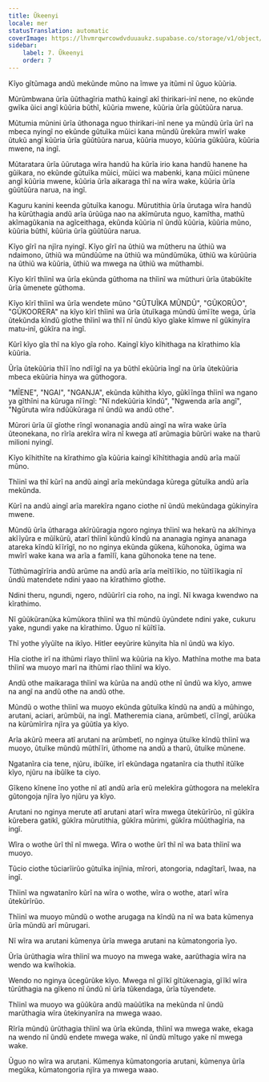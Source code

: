 ```yaml
---
title: Ũkeenyi
locale: mer
statusTranslation: automatic
coverImage: https://lhvmrqwrcowdvduuaukz.supabase.co/storage/v1/object/public/strapi-uploads/small_cover-educacion-fundamental.webp-2d51a7828a2b1309555be27f7e2a61a0.webp
sidebar:
    label: 7. Ũkeenyi
    order: 7
---
```

Kĩyo gĩtũmaga andũ mekũnde mũno na ĩmwe ya itũmi nĩ ũguo kũũria.

Mũrũmbwana ũrĩa ũũthagĩria mathũ kaingĩ akĩ thirikari-inĩ nene, no ekũnde gwĩka ũici angĩ kũũria bũthĩ, kũũria mwene, kũũria ũrĩa gũũtũũra narua.

Mũtumia mũnini ũrĩa ũthonaga nguo thirikari-inĩ nene ya mũndũ ũrĩa ũrĩ na mbeca nyingĩ no ekũnde gũtuĩka mũici kana mũndũ ũrekũra mwĩrĩ wake ũtukũ angĩ kũũria ũrĩa gũũtũũra narua, kũũria muoyo, kũũria gũkũũra, kũũria mwene, na ingĩ.

Mũtaratara ũrĩa ũũrutaga wĩra handũ ha kũrĩa irio kana handũ hanene ha gũikara, no ekũnde gũtuĩka mũici, mũici wa mabenki, kana mũici mũnene angĩ kũũria mwene, kũũria ũrĩa aikaraga thĩ na wĩra wake, kũũria ũrĩa gũũtũũra narua, na ingĩ.

Kaguru kanini keenda gũtuĩka kanogu. Mũrutithia ũrĩa ũrutaga wĩra handũ ha kũrũthagia andũ arĩa ũrũũga nao na akĩmũruta nguo, kamĩtha, mathũ akĩmagũkania na agĩceithaga, ekũnda kũũria nĩ ũndũ kũũria, kũũria mũno, kũũria bũthĩ, kũũria ũrĩa gũũtũũra narua.

Kĩyo gĩrĩ na njĩra nyingĩ. Kĩyo gĩrĩ na ũthiũ wa mũtheru na ũthiũ wa ndaimono, ũthiũ wa mũndũũme na ũthiũ wa mũndũmũka, ũthiũ wa kũrũũria na ũthiũ wa kũũria, ũthiũ wa mwega na ũthiũ wa mũthambi.

Kĩyo kĩrĩ thĩinĩ wa ũrĩa ekũnda gũthoma na thĩinĩ wa mũthuri ũrĩa ũtabũkĩte ũrĩa ũmenete gũthoma.

Kĩyo kĩrĩ thĩinĩ wa ũrĩa wendete mũno "GŨTUĨKA MŨNDŨ", "GŨKORŨO", "GŨKOORERA" na kĩyo kĩrĩ thĩinĩ wa ũrĩa ũtuĩkaga mũndũ ũmĩĩte wega, ũrĩa ũtekũnda kĩndũ gĩothe thĩinĩ wa thĩĩ nĩ ũndũ kĩyo gĩake kĩmwe nĩ gũkinyĩra matu-inĩ, gũkĩra na ingĩ.

Kũrĩ kĩyo gĩa thĩ na kĩyo gĩa roho. Kaingĩ kĩyo kĩhithaga na kĩrathimo kĩa kũũria.

Ũrĩa ũtekũũria thĩĩ ĩno ndĩĩgĩ na ya bũthĩ ekũũria ĩngĩ na ũrĩa ũtekũũria mbeca ekũũria hinya wa gũthogora.

"MĨENE", "NGAI", "NGANJA", ekũnda kũhitha kĩyo, gũkĩĩnga thĩinĩ wa ngano ya gĩthĩni na kũruga nĩĩngĩ: "Nĩ ndekũũria kĩndũ", "Ngwenda arĩa angĩ", "Ngũruta wĩra ndũũkũraga nĩ ũndũ wa andũ othe".

Mũrori ũrĩa ũĩ gĩothe rĩngĩ wonanagia andũ aingĩ na wĩra wake ũrĩa ũteonekana, no rĩrĩa arekĩra wĩra nĩ kwega atĩ arũmagia bũrũri wake na tharũ milioni nyingĩ.

Kĩyo kĩhithĩte na kĩrathimo gĩa kũũria kaingĩ kĩhĩtithagia andũ arĩa maũĩ mũno.

Thĩinĩ wa thĩ kũrĩ na andũ aingĩ arĩa mekũndaga kũrega gũtuĩka andũ arĩa mekũnda.

Kũrĩ na andũ aingĩ arĩa marekĩra ngano ciothe nĩ ũndũ mekũndaga gũkinyĩra mwene.

Mũndũ ũrĩa ũtharaga akĩrũũragia ngoro nginya thĩinĩ wa hekarũ na akĩhinya akĩĩyũra e mũĩkũrũ, atarĩ thĩinĩ kũndũ kĩndũ na ananagia nginya ananaga atareka kĩndũ kĩĩrĩgĩ, no no nginya ekũnda gũkena, kũhonoka, ũgima wa mwĩrĩ wake kana wa arĩa a famĩlĩ, kana gũhonoka tene na tene.

Tũthũmagĩrĩria andũ arũme na andũ arĩa arĩa meĩtĩĩkio, no tũĩtĩĩkagia nĩ ũndũ matendete ndini yaao na kĩrathimo gĩothe.

Ndini theru, ngundi, ngero, ndũũrĩrĩ cia roho, na ingĩ. Nĩ kwaga kwendwo na kĩrathimo.

Nĩ gũũkũranũka kũmũkora thĩinĩ wa thĩ mũndũ ũyũndete ndini yake, cukuru yake, ngundi yake na kĩrathimo. Ũguo nĩ kũĩtĩĩa.

Thĩ yothe yĩyũĩte na ikĩyo. Hitler eeyũrire kũnyita hĩa nĩ ũndũ wa kĩyo.

Hĩa ciothe irĩ na ithũmi rĩayo thĩinĩ wa kũũria na kĩyo. Mathĩna mothe ma bata thĩinĩ wa muoyo marĩ na ithũmi rĩao thĩinĩ wa kĩyo.

Andũ othe maikaraga thĩinĩ wa kũrũa na andũ othe nĩ ũndũ wa kĩyo, amwe na angĩ na andũ othe na andũ othe.

Mũndũ o wothe thĩinĩ wa muoyo ekũnda gũtuĩka kĩndũ na andũ a mũhingo, arutani, aciari, arũmbũi, na ingĩ. Matheremia ciana, arũmbetĩ, cĩĩngĩ, arũũka na kũrũmĩrĩra njĩra ya gũũtĩa ya kĩyo.

Arĩa akũrũ meera atĩ arutani na arũmbetĩ, no nginya ũtuĩke kĩndũ thĩinĩ wa muoyo, ũtuĩke mũndũ mũthĩĩri, ũthome na andũ a tharũ, ũtuĩke mũnene.

Ngatanĩra cia tene, njũru, ibũĩke, irĩ ekũndaga ngatanĩra cia thuthĩ itũĩke kĩyo, njũru na ibũĩke ta ciyo.

Gĩkeno kĩnene ĩno yothe nĩ atĩ andũ arĩa erũ melekĩra gũthogora na melekĩra gũtongoja njĩra ĩyo njũru ya kĩyo.

Arutani no nginya merute atĩ arutani atarĩ wĩra mwega ũtekũrĩrũo, nĩ gũkĩra kũrebera gatikĩ, gũkĩra mũrutithia, gũkĩra mũrimi, gũkĩra mũũthagĩria, na ingĩ.

Wĩra o wothe ũrĩ thĩ nĩ mwega. Wĩra o wothe ũrĩ thĩ nĩ wa bata thĩinĩ wa muoyo.

Tũcio ciothe tũciarĩirũo gũtuĩka injĩnia, mĩrori, atongoria, ndagĩtarĩ, lwaa, na ingĩ.

Thĩinĩ wa ngwatanĩro kũrĩ na wĩra o wothe, wĩra o wothe, atarĩ wĩra ũtekũrĩrũo.

Thĩinĩ wa muoyo mũndũ o wothe arugaga na kĩndũ na nĩ wa bata kũmenya ũrĩa mũndũ arĩ mũrugari.

Nĩ wĩra wa arutani kũmenya ũrĩa mwega arutani na kũmatongoria ĩyo.

Ũrĩa ũrũthagia wĩra thĩinĩ wa muoyo na mwega wake, aarũthagia wĩra na wendo wa kwĩhokia.

Wendo no nginya ũcegũrũke kĩyo. Mwega nĩ gĩĩkĩ gĩtũkenagia, gĩĩkĩ wĩra tũrũthagia na gĩkeno nĩ ũndũ nĩ ũrĩa tũkendaga, ũrĩa tũyendete.

Thĩinĩ wa muoyo wa gũũkũra andũ maũũtĩka na mekũnda nĩ ũndũ marũthagia wĩra ũtekinyanĩra na mwega waao.

Rĩrĩa mũndũ ũrũthagia thĩinĩ wa ũrĩa ekũnda, thĩinĩ wa mwega wake, ekaga na wendo nĩ ũndũ endete mwega wake, nĩ ũndũ mĩtugo yake nĩ mwega wake.

Ũguo no wĩra wa arutani. Kũmenya kũmatongoria arutani, kũmenya ũrĩa megũka, kũmatongoria njĩra ya mwega waao.

